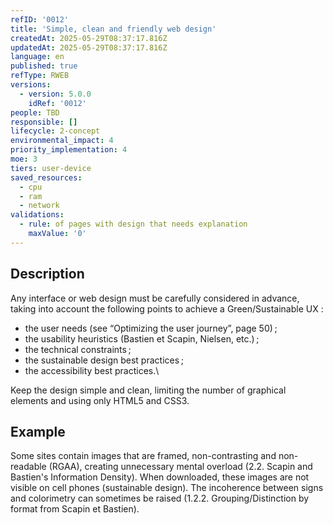 ```yaml
---
refID: '0012'
title: 'Simple, clean and friendly web design'
createdAt: 2025-05-29T08:37:17.816Z
updatedAt: 2025-05-29T08:37:17.816Z
language: en
published: true
refType: RWEB
versions:
  - version: 5.0.0
    idRef: '0012'
people: TBD
responsible: []
lifecycle: 2-concept
environmental_impact: 4
priority_implementation: 4
moe: 3
tiers: user-device
saved_resources:
  - cpu
  - ram
  - network
validations:
  - rule: of pages with design that needs explanation
    maxValue: '0'
---
```


## Description

Any interface or web design must be carefully considered in advance, taking into account the following points to achieve a Green/Sustainable UX :

* the user needs (see “Optimizing the user journey”, page 50) ;
* the usability heuristics (Bastien et Scapin, Nielsen, etc.) ;
* the technical constraints ;
* the sustainable design best practices ;
* the accessibility best practices.\


Keep the design simple and clean, limiting the number of graphical elements and using only HTML5 and CSS3.

## Example

Some sites contain images that are framed, non-contrasting and non-readable (RGAA), creating unnecessary mental overload (2.2. Scapin and Bastien's Information Density). When downloaded, these images are not visible on cell phones (sustainable design). The incoherence between signs and colorimetry can sometimes be raised (1.2.2. Grouping/Distinction by format from Scapin et Bastien).

